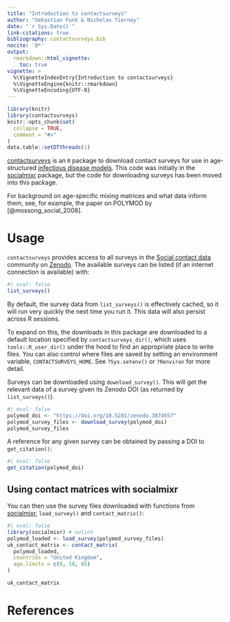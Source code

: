```yaml
---
title: "Introduction to contactsurveys"
author: "Sebastian Funk & Nicholas Tierney"
date: "`r Sys.Date()`"
link-citations: true
bibliography: contactsurveys.bib
nocite: '@*'
output:
  rmarkdown::html_vignette: 
    toc: true
vignette: >
  %\VignetteIndexEntry{Introduction to contactsurveys}
  %\VignetteEngine{knitr::rmarkdown}
  %\VignetteEncoding{UTF-8}
---
```


```r
library(knitr)
library(contactsurveys)
knitr::opts_chunk$set(
  collapse = TRUE,
  comment = "#>"
)
data.table::setDTthreads(1)
```

[contactsurveys](https://github.com/epiforecasts/contactsurveys) is an `R` package to download contact surveys for use in age-structured [infectious disease models](https://en.wikipedia.org/wiki/Mathematical_modelling_of_infectious_disease). This code was initially in the [socialmixr](https://github.com/epiforecasts/socialmixr) package, but the code for downloading surveys has been moved into this package.

For background on age-specific mixing matrices and what data inform them, see, for example, the paper on POLYMOD by [@mossong_social_2008].

# Usage

`contactsurveys` provides access to all surveys in the [Social contact data](https://zenodo.org/communities/social_contact_data) community on [Zenodo](https://zenodo.org). The available surveys can be listed (if an internet connection is available) with:

```r
#| eval: false
list_surveys()
```

By default, the survey data from `list_surveys()` is effectively cached, so it will run very quickly the next time you run it. This data will also persist across R sessions.

To expand on this, the downloads in this package are downloaded to a default location specified by `contactsurveys_dir()`, which uses `tools::R_user_dir()` under the hood to find an appropriate place to write files. You can also control where files are saved by setting an environment variable, `CONTACTSURVEYS_HOME`. See `?Sys.setenv()` or `?Renviron` for more detail.

Surveys can be downloaded using `download_survey()`. This will get the relevant data of a survey given its Zenodo DOI (as returned by `list_surveys()`). 

```r
#| eval: false
polymod_doi <- "https://doi.org/10.5281/zenodo.3874557"
polymod_survey_files <- download_survey(polymod_doi)
polymod_survey_files
```

A reference for any given survey can be obtained by passing a DOI to `get_citation()`:

```r
#| eval: false
get_citation(polymod_doi)
```

## Using contact matrices with socialmixr

You can then use the survey files downloaded with functions from [socialmixr](https://github.com/epiforecasts/socialmixr), `load_survey()` and `contact_matrix()`:

```r
#| eval: false
library(socialmixr) # nolint
polymod_loaded <- load_survey(polymod_survey_files)
uk_contact_matrix <- contact_matrix(
  polymod_loaded,
  countries = "United Kingdom",
  age.limits = c(0, 18, 65)
)

uk_contact_matrix
```


# References

